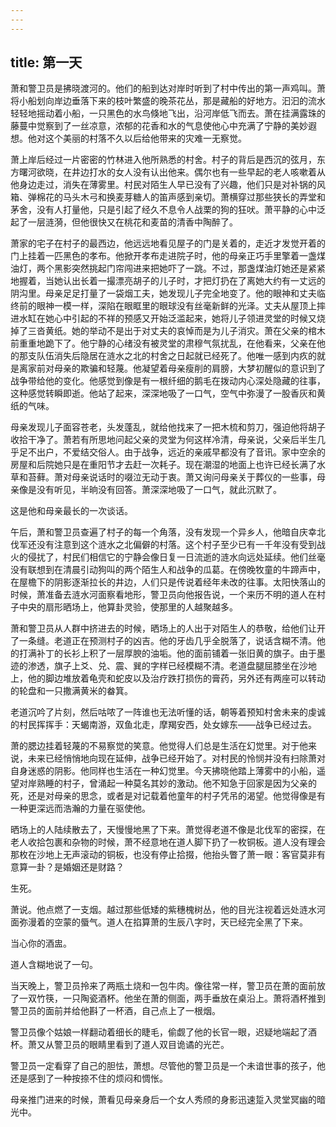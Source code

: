 ```yaml
---
---
---
```

title: 第一天
---




萧和警卫员是拂晓渡河的。他们的船到达对岸时听到了村中传出的第一声鸡叫。萧将小船划向岸边垂落下来的枝叶繁盛的晚茶花丛，那是藏船的好地方。汩汩的流水轻轻地摇动着小船，一只黑色的水鸟倏地飞出，沿河岸低飞而去。萧在挂满露珠的藤蔓中觉察到了一丝凉意，浓郁的花香和水的气息使他心中充满了宁静的美妙遐想。他对这个美丽的村落不久以后给他带来的灾难一无察觉。

萧上岸后经过一片密密的竹林进入他所熟悉的村舍。村子的背后是西沉的弦月，东方曙河欲晓，在井边打水的女人没有认出他来。偶尔也有一些早起的老人咳嗽着从他身边走过，消失在薄雾里。村民对陌生人早已没有了兴趣，他们只是对补锅的风箱、弹棉花的马头木弓和换麦芽糖人的笛声感到亲切。萧横穿过那些狭长的弄堂和茅舍，没有人打量他，只是引起了经久不息令人战栗的狗的狂吠。萧平静的心中泛起了一层涟漪，但他很快又在桃花和麦苗的清香中陶醉了。

萧家的宅子在村子的最西边，他远远地看见屋子的门是关着的，走近才发觉开着的门上挂着一匹黑色的孝布。他掀开孝布走进院子时，他的母亲正巧手里擎着一盏煤油灯，两个黑影突然挑起门帘闯进来把她吓了一跳。不过，那盏煤油灯她还是紧紧地握着，当她认出长着一撮漂亮胡子的儿子时，才把灯扔在了离她大约有一丈远的阴沟里。母亲足足打量了一袋烟工夫，她发现儿子完全地变了。他的眼神和丈夫临终前的眼神一模一样，深陷在眼眶里的眼球没有丝毫新鲜的光泽。丈夫从屋顶上摔进水缸在她心中引起的不祥的预感又开始泛滥起来，她将儿子领进灵堂的时候又烧掉了三沓黄纸。她的举动不是出于对丈夫的哀悼而是为儿子消灾。萧在父亲的棺木前重重地跪下了。他宁静的心绪没有被灵堂的肃穆气氛扰乱，在他看来，父亲在他的那支队伍消失后隐居在涟水之北的村舍之日起就已经死了。他唯一感到内疚的就是离家前对母亲的欺骗和轻蔑。他凝望着母亲瘦削的肩膀，大梦初醒似的意识到了战争带给他的变化。他感觉到像是有一根纤细的鹅毛在拨动内心深处隐藏的往事，这种感觉转瞬即逝。他站了起来，深深地吸了一口气，空气中弥漫了一股香灰和黄纸的气味。

母亲发现儿子面容苍老，头发蓬乱，就给他找来了一把木梳和剪刀，强迫他将胡子收拾干净了。萧若有所思地问起父亲的灵堂为何这样冷清，母亲说，父亲后半生几乎足不出户，不爱结交俗人。由于战争，远近的亲戚早都没有了音讯。家中空余的房屋和后院她只是在重阳节才去赶一次耗子。现在潮湿的地面上也许已经长满了水草和苔藓。萧对母亲说话时的啜泣无动于衷。萧又询问母亲关于葬仪的一些事，母亲像是没有听见，半晌没有回答。萧深深地吸了一口气，就此沉默了。

这是他和母亲最长的一次谈话。

午后，萧和警卫员查遍了村子的每一个角落，没有发现一个异乡人，他暗自庆幸北伐军还没有注意到这个涟水之北偏僻的村落。这个村子至少已有一千年没有受到战火的侵扰了，村民们相信它的宁静会像日复一日流逝的涟水向远处延续。他们丝毫没有联想到在清晨引动狗叫的两个陌生人和战争的瓜葛。在傍晚牧童的牛蹄声中，在屋檐下的阴影逐渐拉长的井边，人们只是传说着经年未改的往事。太阳快落山的时候，萧准备去涟水河面察看地形，警卫员向他报告说，一个来历不明的道人在村子中央的扇形晒场上，他算卦灵验，使那里的人越聚越多。

萧和警卫员从人群中挤进去的时候，晒场上的人出于对陌生人的恭敬，给他们让开了一条缝。老道正在预测村子的凶吉。他的牙齿几乎全脱落了，说话含糊不清。他的打满补丁的长衫上积了一层厚腴的油垢。他的面前铺着一张旧黄的旗子。由于墨迹的渗透，旗子上爻、兑、震、巽的字样已经模糊不清。老道盘腿屈膝坐在沙地上，他的脚边堆放着龟壳和蛇皮以及治疗跌打损伤的膏药，另外还有两座可以转动的轮盘和一只撒满黄米的畚箕。

老道沉吟了片刻，然后咕哝了一阵谁也无法听懂的话，朝等着预知村舍未来的虔诚的村民挥挥手：天蝎南游，双鱼北走，摩羯安西，处女嫁东——战争已经过去。

萧的腮边挂着轻蔑的不易察觉的笑意。他觉得人们总是生活在幻觉里。对于他来说，未来已经悄悄地向现在延伸，战争已经开始了。对村民的怜悯并没有扫除萧对自身迷惑的阴影。他同样也生活在一种幻觉里。今天拂晓他踏上薄雾中的小船，遥望对岸熟睡的村子，曾涌起一种莫名其妙的激动。他不知急于回家是因为父亲的死，还是对母亲的思念，或者是对记载着他童年的村子凭吊的渴望。他觉得像是有一种更深远而浩瀚的力量在驱使他。

晒场上的人陆续散去了，天慢慢地黑了下来。萧觉得老道不像是北伐军的密探，在老人收拾包裹和杂物的时候，萧不经意地在道人脚下扔了一枚铜板。道人没有理会那枚在沙地上无声滚动的铜板，也没有停止拾掇，他抬头瞥了萧一眼：客官莫非有意算一卦？是婚姻还是财路？

生死。

萧说。他点燃了一支烟。越过那些低矮的紫穗槐树丛，他的目光注视着远处涟水河面弥漫着的空蒙的蜃气。道人在掐算萧的生辰八字时，天已经完全黑了下来。

当心你的酒盅。

道人含糊地说了一句。

当天晚上，警卫员拎来了两瓶土烧和一包牛肉。像往常一样，警卫员在萧的面前放了一双竹筷，一只陶瓷酒杯。他坐在萧的侧面，两手垂放在桌沿上。萧将酒杯推到警卫员的面前并给他斟了一杯酒，自己点上了一根烟。

警卫员像个姑娘一样翻动着细长的睫毛，偷觑了他的长官一眼，迟疑地端起了酒杯。萧又从警卫员的眼睛里看到了道人双目诡谲的光芒。

警卫员一定看穿了自己的胆怯，萧想。尽管他的警卫员是一个未谙世事的孩子，他还是感到了一种按捺不住的烦闷和惆怅。

母亲推门进来的时候，萧看见母亲身后一个女人秀颀的身影迅速踅入灵堂冥幽的暗光中。